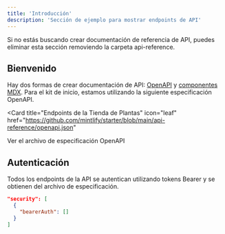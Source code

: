 ```yaml
---
title: 'Introducción'
description: 'Sección de ejemplo para mostrar endpoints de API'
---
```


<Note>
  Si no estás buscando crear documentación de referencia de API, puedes eliminar
  esta sección removiendo la carpeta api-reference.
</Note>

## Bienvenido

Hay dos formas de crear documentación de API: [OpenAPI](https://mintlify.com/docs/api-playground/openapi/setup) y [componentes MDX](https://mintlify.com/docs/api-playground/mdx/configuration). Para el kit de inicio, estamos utilizando la siguiente especificación OpenAPI.

<Card
  title="Endpoints de la Tienda de Plantas"
  icon="leaf"
  href="https://github.com/mintlify/starter/blob/main/api-reference/openapi.json"
>
  Ver el archivo de especificación OpenAPI
</Card>

## Autenticación

Todos los endpoints de la API se autentican utilizando tokens Bearer y se obtienen del archivo de especificación.

```json
"security": [
  {
    "bearerAuth": []
  }
]
```